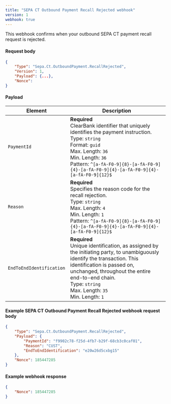 ```yaml
---
title: "SEPA CT Outbound Payment Recall Rejected webhook"
version: 1
webhook: true
---
```


This webhook confirms when your outbound SEPA CT payment recall request is rejected.

#### Request body

```json
{
    "Type": "Sepa.Ct.OutboundPayment.RecallRejected",
    "Version": 1,
    "Payload": {...},
    "Nonce": 
}
```

#### Payload
| Element                  | Description                                                                                                                                                                                                                                                                 |
| ------------------------ | --------------------------------------------------------------------------------------------------------------------------------------------------------------------------------------------------------------------------------------------------------------------------- |
| `PaymentId`              | **Required**<br />ClearBank identifier that uniquely identifies the payment instruction.<br/>Type: `string`<br/>Format: `guid`<br/>Max. Length: `36`<br/>Min. Length: `36`<br /> Pattern: `^[a-fA-F0-9]{8}-[a-fA-F0-9]{4}-[a-fA-F0-9]{4}-[a-fA-F0-9]{4}-[a-fA-F0-9]{12}$`   |
| `Reason`                 | **Required**<br />Specifies the reason code for the recall rejection.<br/>Type: `string`<br/>Max. Length: `4`<br/>Min. Length: `1`<br />Pattern: `^[a-fA-F0-9]{8}-[a-fA-F0-9]{4}-[a-fA-F0-9]{4}-[a-fA-F0-9]{4}-[a-fA-F0-9]{12}$`                                            |
| `EndToEndIdentification` | **Required**<br />Unique identification, as assigned by the initiating party, to unambiguously identify the transaction. This identification is passed on, unchanged, throughout the entire end-to-end chain.<br/>Type: `string`<br/>Max. Length: `35`<br/>Min. Length: `1` |

#### Example SEPA CT Outbound Payment Recall Rejected webhook request body

```json
{
    "Type": "Sepa.Ct.OutboundPayment.RecallRejected",
    "Payload": {
        "PaymentId": "f9902c78-f25d-4fb7-b29f-68cb3c0caf01",
        "Reason": "CUST",
        "EndToEndIdentification": "e20w26d5cxbg15"
    },
    "Nonce": 185447285
}
```

#### Example webhook response
```json
{
    "Nonce": 185447285
}
```